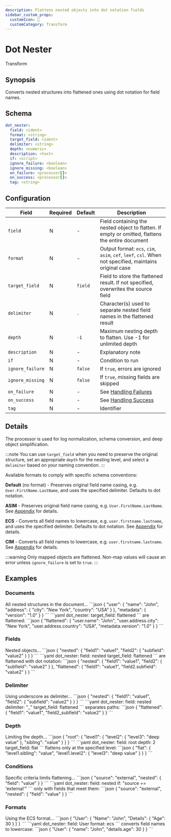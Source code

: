 ```yaml
---
description: Flattens nested objects into dot notation fields
sidebar_custom_props: 
  customIcon: 📎
  customCategory: Transform
---
```


# Dot Nester

<span className="theme-doc-version-badge badge badge--primary">Transform</span>

## Synopsis

Converts nested structures into flattened ones using dot notation for field names.

## Schema

```yaml
dot_nester:
  field: <ident>
  format: <string>
  target_field: <ident>
  delimiter: <string>
  depth: <numeric>
  description: <text>
  if: <script>
  ignore_failure: <boolean>
  ignore_missing: <boolean>
  on_failure: <processor[]>
  on_success: <processor[]>
  tag: <string>
```

## Configuration

|Field|Required|Default|Description|
|---|---|---|---|
|`field`|N|-|Field containing the nested object to flatten. If empty or omitted, flattens the entire document|
|`format`|N|-|Output format: `ecs`, `cim`, `asim`, `cef`, `leef`, `csl`. When not specified, maintains original case|
|`target_field`|N|`field`|Field to store the flattened result. If not specified, overwrites the source field|
|`delimiter`|N|`.`|Character(s) used to separate nested field names in the flattened result|
|`depth`|N|`-1`|Maximum nesting depth to flatten. Use -1 for unlimited depth|
|`description`|N|-|Explanatory note|
|`if`|N|-|Condition to run|
|`ignore_failure`|N|`false`|If `true`, errors are ignored|
|`ignore_missing`|N|`false`|If `true`, missing fields are skipped|
|`on_failure`|N|-|See [Handling Failures](../handling-failures.mdx)|
|`on_success`|N|-|See [Handling Success](../handling-success.mdx)|
|`tag`|N|-|Identifier|

## Details

The processor is used for log normalization, schema conversion, and deep object simplification.

:::note
You can use `target_field` when you need to preserve the original structure, set an appropriate `depth` for the nesting level, and select a `delimiter` based on your naming convention.
:::

Available formats to comply with specific schema conventions:

**Default** (no format) - Preserves original field name casing, e.g. `User.FirstName.LastName`, and uses the specified delimiter. Defaults to dot notation.

**ASIM** - Preserves original field name casing, e.g. `User.FirstName.LastName`. See [Appendix](/appendix.mdx#asim) for details.

**ECS** - Converts all field names to lowercase, e.g. `user.firstname.lastname`, and uses the specified delimiter. Defaults to dot notation. See [Appendix](/appendix.mdx#ecs) for details.

**CIM** - Converts all field names to lowercase, e.g. `user.firstname.lastname`. See [Appendix](/appendix.mdx#cim) for details.

:::warning
Only mapped objects are flattened. Non-map values will cause an error unless `ignore_failure` is set to `true`. 
:::

## Examples

### Documents

<ExampleGrid>
  <CommentCol>
    All nested structures in the document...
  </CommentCol>
  <CodeCol>
    ```json
    {
      "user": {
        "name": "John",
        "address": {
          "city": "New York",
          "country": "USA"
        }
      },
      "metadata": {
        "version": "1.0"
      }
    }
    ```
    ```yaml
    dot_nester:
      target_field: flattened
    ```
  </CodeCol>
  <CommentCol>
    are flattened:
  </CommentCol>
  <CodeCol>
    ```json
    {
      "flattened": {
        "user.name": "John",
        "user.address.city": "New York",
        "user.address.country": "USA",
        "metadata.version": "1.0"
      }
    }
    ```
  </CodeCol>
</ExampleGrid>

### Fields

<ExampleGrid>
  <CommentCol>
    Nested objects...
  </CommentCol>
  <CodeCol>
    ```json
    {
      "nested": {
        "field1": "value1",
        "field2": {
          "subfield": "value2"
        }
      }
    }
    ```
    ```yaml
    dot_nester:
      field: nested
      target_field: flattened
    ```
  </CodeCol>
  <CommentCol>
    are flattened with dot notation:
  </CommentCol>
  <CodeCol>
    ```json
    {
      "nested": {
        "field1": "value1",
        "field2": {
          "subfield": "value2"
        }
      },
      "flattened": {
        "field1": "value1",
        "field2.subfield": "value2"
      }
    }
    ```
  </CodeCol>
</ExampleGrid>

### Delimiter

<ExampleGrid>
  <CommentCol>
    Using underscore as delimiter...
  </CommentCol>
  <CodeCol>
    ```json
    {
      "nested": {
        "field1": "value1",
        "field2": {
          "subfield": "value2"
        }
      }
    }
    ```
    ```yaml
    dot_nester:
      field: nested
      delimiter: "_"
      target_field: flattened
    ```
  </CodeCol>
  <CommentCol>
    separates paths:
  </CommentCol>
  <CodeCol>
    ```json
    {
      "flattened": {
        "field1": "value1",
        "field2_subfield": "value2"
      }
    }
    ```
  </CodeCol>
</ExampleGrid>

### Depth

<ExampleGrid>
  <CommentCol>
    Limiting the depth...
  </CommentCol>
  <CodeCol>
    ```json
    {
      "root": {
        "level1": {
          "level2": {
            "level3": "deep value"
          },
          "sibling": "value"
        }
      }
    }
    ```
    ```yaml
    dot_nester:
      field: root
      depth: 2
      target_field: flat
    ```
  </CodeCol>
  <CommentCol>
    flattens only at the specified level:
  </CommentCol>
  <CodeCol>
    ```json
    {
      "flat": {
        "level1.sibling": "value",
        "level1.level2": {
          "level3": "deep value"
        }
      }
    }
    ```
  </CodeCol>
</ExampleGrid>

### Conditions

<ExampleGrid>
  <CommentCol>
    Specific criteria limits flattening...
  </CommentCol>
  <CodeCol>
    ```json
    {
      "source": "external",
      "nested": {
        "field": "value"
      }
    }
    ```
    ```yaml
    dot_nester:
      field: nested
      if: "source == 'external'"
    ```
  </CodeCol>
  <CommentCol>
    only with fields that meet them:
  </CommentCol>
  <CodeCol>
    ```json
    {
      "source": "external",
      "nested": {
        "field": "value"
      }
    }
    ```
  </CodeCol>
</ExampleGrid>

### Formats

<ExampleGrid>
  <CommentCol>
    Using the ECS format...
  </CommentCol>
  <CodeCol>
    ```json
    {
      "User": {
        "Name": "John",
        "Details": {
          "Age": 30
        }
      }
    }
    ```
    ```yaml
    dot_nester:
      field: User
      format: ecs
    ```
  </CodeCol>
  <CommentCol>
    converts field names to lowercase:
  </CommentCol>
  <CodeCol>
    ```json
    {
      "User": {
        "name": "John",
        "details.age": 30
      }
    }
    ```
  </CodeCol>
</ExampleGrid>
